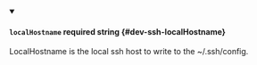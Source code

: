 
<details className="config-field" data-expandable="false" open>
<summary>

#### `localHostname` <span className="config-field-required" data-required="false">required</span> <span className="config-field-type">string</span> <span className="config-field-default"></span> <span className="config-field-enum"></span> {#dev-ssh-localHostname}

LocalHostname is the local ssh host to write to the ~/.ssh/config.

</summary>



</details>
